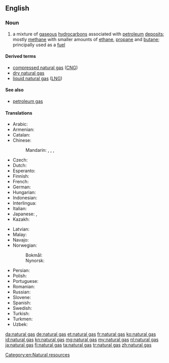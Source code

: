 ==English==
{{wikipedia}}

===Noun===
{{en-noun|head=[[natural]] [[gas]]|~|natural gases}}

# a mixture of [[gaseous]] [[hydrocarbon]]s associated with [[petroleum]] [[deposit]]s; mostly [[methane]] with smaller amounts of [[ethane]], [[propane]] and [[butane]]; principally used as a [[fuel]]

====Derived terms====
* [[compressed natural gas]] ([[CNG]])
* [[dry natural gas]]
* [[liquid natural gas]] ([[LNG]])

====See also====
* [[petroleum gas]]

====Translations====
{{trans-top|mixture of gaseous hydrocarbons associated with petroleum deposits}}
* Arabic: {{t|ar|غَاز طَبِيعِيّ|m}}
* Armenian: {{t|hy|բնական գազ}}
* Catalan: {{t|ca|gas natural|m}}
* Chinese:
*: Mandarin: {{t|cmn|天然氣|sc=Hani}}, {{t+|cmn|天然气|tr=tiānránqì|sc=Hani}}, {{t|cmn|天然煤氣|sc=Hani}}, {{t|cmn|天然煤气|tr=tiānrán méiqì|sc=Hani}}
* Czech: {{t+|cs|zemní plyn|m}}
* Dutch: {{t+|nl|aardgas|n}}
* Esperanto: {{t+|eo|tergaso}}
* Finnish: {{t+|fi|maakaasu}}
* French: {{t+|fr|gaz naturel|m}}
* German: {{t+|de|Erdgas|n}}
* Hungarian: {{t+|hu|földgáz}}
* Indonesian: {{t+|id|gas alam}}
* Interlingua: {{t|ia|gas natural}}
* Italian: {{t|it|gas naturale|m}}
* Japanese: {{t|ja|天然ガス|tr=てんねんガス, tennen-gasu}}, {{t|ja|市ガス|tr=しガス, shi-gasu}}
* Kazakh: {{t-needed|kk}}
{{trans-mid}}
* Latvian: {{t|lv|dabasgāze|f}}
* Malay: {{t-needed|ms}}
* Navajo: {{t|nv|níłchʼi łikoní}}
* Norwegian:
*: Bokmål: {{t|nb|naturgass|m}}
*: Nynorsk: {{t|nn|naturgass|m}}
* Persian: {{t|fa|گاز طبیعی|tr=gâz-e tabi'i|sc=fa-Arab}}
* Polish: {{t+|pl|gaz ziemny|m}}
* Portuguese: {{t+|pt|gás natural|m}}
* Romanian: {{t|ro|gaz natural|n}}
* Russian: {{t+|ru|приро́дный газ|m}}
* Slovene: {{t|sl|zemeljski plin|m}}
* Spanish: {{t+|es|gas natural|m}}
* Swedish: {{t+|sv|naturgas|c}}
* Turkish: {{t+|tr|doğal gaz}}
* Turkmen: {{t-needed|tk}}
* Uzbek: {{t-needed|uz}}
{{trans-bottom}}

[[Category:en:Natural resources]]

[[da:natural gas]]
[[de:natural gas]]
[[et:natural gas]]
[[fr:natural gas]]
[[ko:natural gas]]
[[id:natural gas]]
[[kn:natural gas]]
[[mg:natural gas]]
[[my:natural gas]]
[[nl:natural gas]]
[[ja:natural gas]]
[[fi:natural gas]]
[[ta:natural gas]]
[[tr:natural gas]]
[[zh:natural gas]]